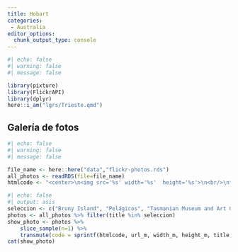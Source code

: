 ```yaml
---
title: Hobart
categories:
 - Australia
editor_options: 
  chunk_output_type: console
---
```



```r
#| echo: false
#| warning: false
#| message: false

library(pixture)
library(FlickrAPI)
library(dplyr)
here::i_am("lgrs/Trieste.qmd")

```

## Galería de fotos

```r
#| echo: false
#| warning: false
#| message: false

file_name <- here::here("data","flickr-photos.rds")
all_photos <- readRDS(file=file_name)
htmlcode <- "<center>\n<img src='%s' width='%s'  height='%s'>\n<br/>\n**%s** by <a href='https://www.flickr.com/photos/jferrer/%s' target='flickr'>CEBA LEE @ flickr</a><br/></center>"
```

```r
#| echo: false
#| output: asis
seleccion <- c("Bruny Island", "Pelágicos", "Tasmanian Museum and Art Gallery", "Delfines alrededor de Bruny Island")
photos <- all_photos %>% filter(title %in% seleccion) 
show_photo <- photos %>% 
    slice_sample(n=1) %>%
    transmute(code = sprintf(htmlcode, url_m, width_m, height_m, title, id)) %>% pull()
cat(show_photo)
```

